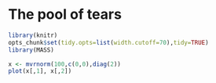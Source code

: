 # The pool of tears

```r
library(knitr)
opts_chunk$set(tidy.opts=list(width.cutoff=70),tidy=TRUE)
library(MASS)
```

```r
x <- mvrnorm(100,c(0,0),diag(2))
plot(x[,1], x[,2])
```
